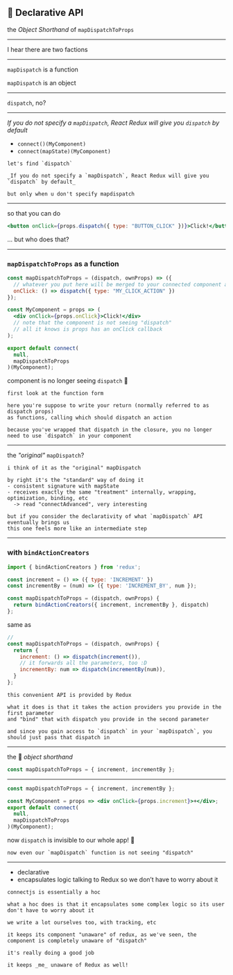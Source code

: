
## 🌰 Declarative API

the _Object Shorthand_ of `mapDispatchToProps`

---

I hear there are two factions

---


`mapDispatch` is a function

`mapDispatch` is an object

---

`dispatch`, no?

---

_If you do not specify a `mapDispatch`, React Redux will give you `dispatch` by default_

- `connect()(MyComponent)`
- `connect(mapState)(MyComponent)`

```notes
let's find `dispatch`

_If you do not specify a `mapDispatch`, React Redux will give you `dispatch` by default_

but only when u don't specify mapdispatch

```

---

so that you can do

```jsx
<button onClick={props.dispatch({ type: "BUTTON_CLICK" })}>Click!</button>
```

<Appear>... but who does that?</Appear>

---

### `mapDispatchToProps` as a function

```jsx
const mapDispatchToProps = (dispatch, ownProps) => ({
  // whatever you put here will be merged to your connected component as props
  onClick: () => dispatch({ type: "MY_CLICK_ACTION" })
});

const MyComponent = props => (
  <div onClick={props.onClick}>Click!</div>
  // note that the component is not seeing "dispatch"
  // all it knows is props has an onClick callback
);

export default connect(
  null,
  mapDispatchToProps
)(MyComponent);
```

component is no longer seeing `dispatch` 🙈

```notes
first look at the function form

here you're suppose to write your return (normally referred to as dispatch props)
as functions, calling which should dispatch an action

because you've wrapped that dispatch in the closure, you no longer need to use `dispatch` in your component

```

---

the _"original"_ `mapDispatch`?

```notes
i think of it as the "original" mapDispatch

by right it's the "standard" way of doing it
- consistent signature with mapState
- receives exactly the same "treatment" internally, wrapping, optimization, binding, etc
  -> read "connectAdvanced", very interesting

but if you consider the declarativity of what `mapDispatch` API eventually brings us
this one feels more like an intermediate step
```

---

### with `bindActionCreators`

```jsx
import { bindActionCreators } from 'redux';

const increment = () => ({ type: 'INCREMENT' })
const incrementBy = (num) => ({ type: 'INCREMENT_BY', num });

const mapDispatchToProps = (dispatch, ownProps) {
  return bindActionCreators({ increment, incrementBy }, dispatch)
};
```

same as

```jsx
//
const mapDispatchToProps = (dispatch, ownProps) {
  return {
    increment: () => dispatch(increment()),
    // it forwards all the parameters, too :D
    incrementBy: num => dispatch(incrementBy(num)),
  }
};
```

```notes
this convenient API is provided by Redux

what it does is that it takes the action providers you provide in the first parameter
and "bind" that with dispatch you provide in the second parameter

and since you gain access to `dispatch` in your `mapDispatch`, you should just pass that dispatch in
```

---

the 🙊 _object shorthand_

```jsx
const mapDispatchToProps = { increment, incrementBy };
```

---

```jsx
const mapDispatchToProps = { increment, incrementBy };

const MyComponent = props => <div onClick={props.increment}>+</div>;
export default connect(
  null,
  mapDispatchToProps
)(MyComponent);
```

now `dispatch` is invisible to our whole app! 🙊

```notes
now even our `mapDispatch` function is not seeing "dispatch"
```

---

- declarative
- encapsulates logic talking to Redux so we don’t have to worry about it

```notes
connectjs is essentially a hoc

what a hoc does is that it encapsulates some complex logic so its user don't have to worry about it

we write a lot ourselves too, with tracking, etc

it keeps its component "unaware" of redux, as we've seen, the component is completely unaware of "dispatch"

it's really doing a good job

it keeps _me_ unaware of Redux as well!
```
